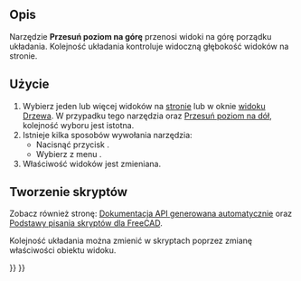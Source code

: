 <languages/>

{{Docnav/pl
|[[TechDraw_SpreadsheetView/pl|Wstaw widok Arkusza kalkulacyjnego]]
|[[TechDraw_StackBottom/pl|Przesuń poziom na dół]]
|[[TechDraw_Workbench/pl|środowisko pracy Rysunek Techniczny]]
|IconL=TechDraw_SpreadsheetView.svg
|IconR=TechDraw_StackBottom.svg
|IconC=Workbench_TechDraw.svg
}}

{{GuiCommand/pl
|Name=TechDraw StackTop
|Name/pl=Rysunek Techniczny: Przesuń poziom na górę
|MenuLocation=Rysunek Techniczny → Sortowanie → Przesuń poziom na górę
|Workbenches=[[TechDraw_Workbench/pl|Rysunek Techniczny]]
|Shortcut=
|Version=0.21
|SeeAlso=[[TechDraw_StackBottom/pl|Przesuń poziom na dół]], [[TechDraw_StackUp/pl|Przesuń poziom w górę]], [[TechDraw_StackDown/pl|Przesuń poziom w dół]].
}}

<span id="Description"></span>
==Opis==

Narzędzie '''Przesuń poziom na górę''' przenosi widoki na górę porządku układania. Kolejność układania kontroluje widoczną głębokość widoków na stronie.

<span id="Usage"></span>
==Użycie==

# Wybierz jeden lub więcej widoków na [[TechDraw_PageDefault/pl|stronie]] lub w oknie [[Tree_view/pl|widoku Drzewa]]. W przypadku tego narzędzia oraz [[TechDraw_StackBottom/pl|Przesuń poziom na dół]], kolejność wyboru jest istotna.
# Istnieje kilka sposobów wywołania narzędzia:
#* Nacisnąć przycisk {{Button|[[Image:TechDraw_StackTop.svg|16px]] '''Przesuń poziom na górę'''}}.
#* Wybierz  z menu {{MenuCommand|Rysunek Techniczny → Sortowanie → [[Image:TechDraw_StackTop.svg|16px]] Przesuń poziom na górę}}.
# Właściwość {{PropertyView|Kolejność sortowania}} widoków jest zmieniana.

<span id="Scripting"></span>
==Tworzenie skryptów==

Zobacz również stronę: [https://freecad.github.io/SourceDoc/ Dokumentacja API generowana automatycznie] oraz [[FreeCAD_Scripting_Basics/pl|Podstawy pisania skryptów dla FreeCAD]].

Kolejność układania można zmienić w skryptach poprzez zmianę właściwości {{Incode|StackOrder}} obiektu {{Incode|ViewObject}} widoku.


{{Docnav/pl
|[[TechDraw_SpreadsheetView/pl|Wstaw widok Arkusza kalkulacyjnego]]
|[[TechDraw_StackBottom/pl|Przesuń poziom na dół]]
|[[TechDraw_Workbench/pl|środowisko pracy Rysunek Techniczny]]
|IconL=TechDraw_SpreadsheetView.svg
|IconR=TechDraw_StackBottom.svg
|IconC=Workbench_TechDraw.svg
}}

{{TechDraw_Tools_navi{{#translation:}}}}
{{Userdocnavi{{#translation:}}}}
